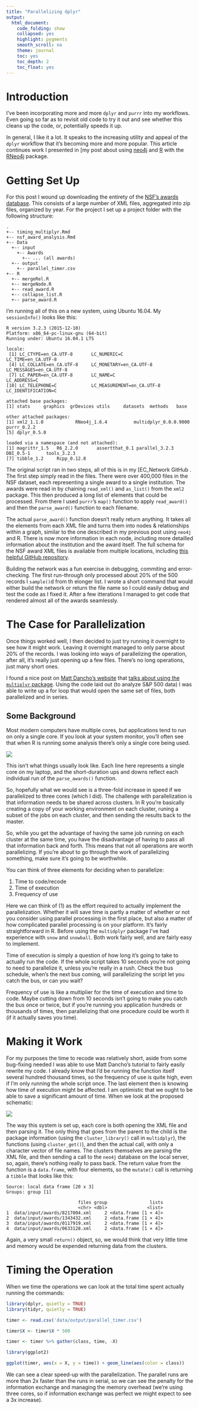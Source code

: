```yaml
---
title: "Parallelizing dplyr"
output: 
  html_document:
    code_folding: show
    collapsed: yes
    highlight: pygments
    smooth_scroll: no
    theme: journal
    toc: yes
    toc_depth: 2
    toc_float: yes
---
```


# Introduction

I've been incorporating more and more `dplyr` and `purrr` into my workflows.  Even going so far as to revisit old code to try it out and see whether this cleans up the code, or, potentially speeds it up.

In general, I like it a lot.  It speaks to the increasing utility and appeal of the `dplyr` workflow that it's becoming more and more popular.  This article continues work I presented in [my post about using [neo4j](https://neo4j.com/) and [R](https://cran.r-project.org/) with the [RNeo4j](https://neo4j.com/developer/r/) package.

# Getting Set Up

For this post I wound up downloading the entirety of the [NSF's awards database](https://www.nsf.gov/awardsearch/download.jsp).  This consists of a large number of XML files, aggregated into zip files, organized by year.  For the project I set up a project folder with the following structure:

```
.
+-- timing_multiplyr.Rmd
+-- nsf_award_analysis.Rmd
+-- Data
  +-- input
    +-- Awards
      +-- ... (all awards)
  +-- output
    +-- parallel_timer.csv
+-- R
  +-- mergeRel.R
  +-- mergeNode.R
  +-- read_award.R
  +-- collapse_list.R
  +-- parse_award.R

```

I'm running all of this on a new system, using Ubuntu 16.04.  My `sessionInfo()` looks like this:

```
R version 3.2.3 (2015-12-10)
Platform: x86_64-pc-linux-gnu (64-bit)
Running under: Ubuntu 16.04.1 LTS

locale:
 [1] LC_CTYPE=en_CA.UTF-8       LC_NUMERIC=C               LC_TIME=en_CA.UTF-8       
 [4] LC_COLLATE=en_CA.UTF-8     LC_MONETARY=en_CA.UTF-8    LC_MESSAGES=en_CA.UTF-8   
 [7] LC_PAPER=en_CA.UTF-8       LC_NAME=C                  LC_ADDRESS=C              
[10] LC_TELEPHONE=C             LC_MEASUREMENT=en_CA.UTF-8 LC_IDENTIFICATION=C       

attached base packages:
[1] stats     graphics  grDevices utils     datasets  methods   base     

other attached packages:
[1] xml2_1.1.0            RNeo4j_1.6.4          multidplyr_0.0.0.9000 purrr_0.2.2          
[5] dplyr_0.5.0          

loaded via a namespace (and not attached):
[1] magrittr_1.5   R6_2.2.0       assertthat_0.1 parallel_3.2.3 DBI_0.5-1      tools_3.2.3   
[7] tibble_1.2     Rcpp_0.12.8   
```

The original script ran in two steps, all of this is in my [EC_Network GitHub .  The first step simply read in the files.  There were over 400,000 files in the NSF dataset, each representing a single award to a single institution.  The awards were read in by chaining `read_xml()` and `as_list()` from the `xml2` package.  This then produced a long list of elements that could be processed.  From there I used `purrr`'s `map()` function to apply `read_award()` and then the `parse_award()` function to each filename.

The actual `parse_award()` function doesn't really return anything.  It takes all the elements from each XML file and turns them into nodes & relationships within a graph, similar to the one described in my previous post using `neo4j` and R.  There is now more information in each node, including more detailled information about the institution and the award itself.  The full schema for the NSF award XML files is available from multiple locations, including [this helpful GitHub repository](https://github.com/macks22/nsf-award-data/blob/master/docs/nsf-xml-schema-details.md).

Building the network was a fun exercise in debugging, commiting and error-checking.  The first run-through only processed about 20% of the 500 records I `sample()`d from th elonger list.  I wrote a short command that would either build the network or return the file name so I could easily debug and test the code as I fixed it.  After a few itterations I managed to get code that rendered almost all of the awards seamlessly.

# The Case for Parallelization

Once things worked well, I then decided to just try running it overnight to see how it might work.  Leaving it overnight managed to only parse about 20% of the records.  I was looking into ways of parallelizing the operation, after all, it's really just opening up a few files.  There's no long operations, just many short ones.

I found a nice post on [Matt Dancho's website](http://www.mattdancho.com/) that [talks about using the `multiplyr` package](http://www.mattdancho.com/code-tools/2016/12/18/multidplyr.html).  Using the code laid out (to analyze S&P 500 data) I was able to write up a for loop that would open the same set of files, both parallelized and in series.

## Some Background

Most modern computers have multiple cores, but applications tend to run on only a single core. If you look at your system monitor, you'll often see that when R is running some analysis there's only a single core being used.

![](images/cpu_usage.png)

This isn't what things usually look like.  Each line here represents a single core on my laptop, and the short-duration ups and downs reflect each individual run of the `parse_awards()` function.

So, hopefully what we would see is a three-fold increase in speed if we parallelized to three cores (which I did).  The challenge with parallelization is that information needs to be shared across clusters.  In R you're basically creating a copy of your working environment  on each cluster, runing a subset of the jobs on each cluster, and then sending the results back to the master.

So, while you get the advantage of having the same job running on each cluster at the same time, you have the disadvantage of having to pass all that information back and forth.  This means that not all operations are worth parallelizing.  If you're about to go through the work of parallelizing something, make sure it's going to be worthwhile.

You can think of three elements for deciding when to parallelize:

1. Time to code/recode
2. Time of execution
3. Frequency of use

Here we can think of (1) as the effort required to actually implement the parallelization.  Whether it will save time is partly a matter of whether or not you consider using parallel processing in the first place, but also a matter of how complicated parallel processing is on your platform.  It's fairly straightforward in R.  Before using the `multidplyr` package I've had experience with `snow` and `snowball`.  Both work fairly well, and are fairly easy to implement.

Time of execution is simply a question of how long it's going to take to actually run the code.  If the whole script takes 10 seconds you're not going to need to parallelize it, unless you're really in a rush.  Check the bus schedule, when's the next bus coming, will parallelizing the script let you catch the bus, or can you wait?

Frequency of use is like a multiplier for the time of execution and time to code.  Maybe cutting down from 10 seconds isn't going to make you catch the bus once or twice, but if you're running you application hundreds or thousands of times, then parallelizing that one procedure could be worth it (if it actually saves you time). 

# Making it Work

For my purposes the time to recode was relatively short, aside from some bug-fixing needed I was able to use Matt Dancho's tutorial to fairly easily rewrite my code.  I already know that I'd be running the function itself several hundred thousand times, so the frequency of use is quite high, even if I'm only running the whole script once.  The last element then is knowing how time of execution might be affected.  I am optimistic that we ought to be able to save a significant amount of time.  When we look at the proposed schematic:

<img src='images/parallel_model.svg'>

The way this system is set up, each core is both opening the XML file and then parsing it.  The only thing that goes from the parent to the child is the package information (using the `cluster_library()` call in `multidplyr`), the functions (using `cluster_get()`), and then the actual call, with only a character vector of file names.  The clusters themselves are parsing the XML file, and then sending a call to the `neo4j` database on the local server, so, again, there's nothing really to pass back.  The return value from the function is a `data.frame`, with four elements, so the `mutate()` call is returning a `tibble` that looks like this:

```
Source: local data frame [20 x 3]
Groups: group [1]

                           files group                lists
                           <chr> <dbl>               <list>
1  data/input/awards/8217004.xml     2 <data.frame [1 × 4]>
2  data/input/awards/1343432.xml     2 <data.frame [1 × 4]>
3  data/input/awards/0117919.xml     2 <data.frame [1 × 4]>
4  data/input/awards/0633128.xml     2 <data.frame [1 × 4]>
```

Again, a very small `return()` object, so, we would think that very little time and memory would be expended returning data from the clusters.

# Timing the Operation

When we time the operations we can look at the total time spent actually running the commands:

```r

library(dplyr, quietly = TRUE)
library(tidyr, quietly = TRUE)

timer <- read.csv('data/output/parallel_timer.csv')

timer$X <- timer$X * 500

timer <- timer %>% gather(class, time, -X)

library(ggplot2)

ggplot(timer, aes(x = X, y = time)) + geom_line(aes(color = class))

```

We can see a clear speed-up with the parallelization.  The parallel runs are more than 2x faster than the runs in serial, so we can see the penalty for the information exchange and managing the memory overhead (we're using three cores, so if information exchange was perfect we might expect to see a 3x increase).